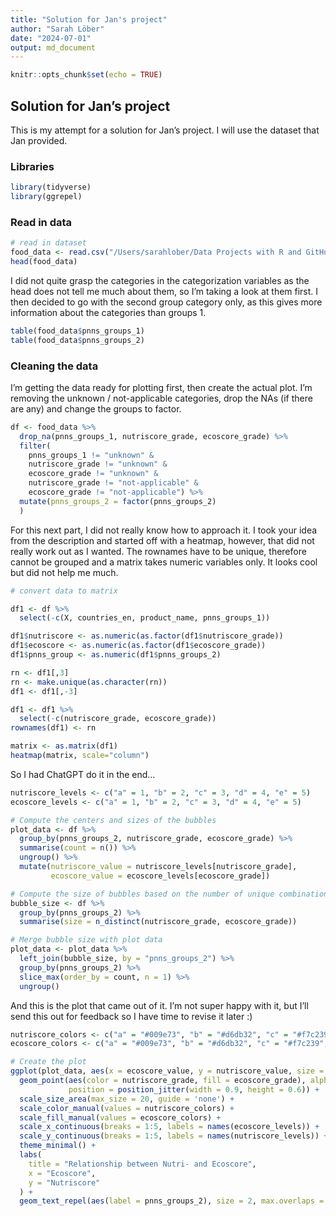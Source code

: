 ```yaml
---
title: "Solution for Jan's project"
author: "Sarah Löber"
date: "2024-07-01"
output: md_document
---
```


```r
knitr::opts_chunk$set(echo = TRUE)
```

## Solution for Jan's project

This is my attempt for a solution for Jan's project. I will use the dataset that Jan provided.

### Libraries
```r
library(tidyverse)
library(ggrepel)
```

### Read in data
```r
# read in dataset
food_data <- read.csv("/Users/sarahlober/Data Projects with R and GitHub/Projects/jan-thiele7/data_openfood.csv")
head(food_data)
```

I did not quite grasp the categories in the categorization variables as the head does not tell me much about them, so I'm taking a look at them first. I then decided to go with the second group category only, as this gives more information about the categories than groups 1. 

```r
table(food_data$pnns_groups_1)
table(food_data$pnns_groups_2)
```

### Cleaning the data

I'm getting the data ready for plotting first, then create the actual plot. I'm removing the unknown / not-applicable categories, drop the NAs (if there are any) and change the groups to factor. 

```r

df <- food_data %>%
  drop_na(pnns_groups_1, nutriscore_grade, ecoscore_grade) %>%
  filter(
    pnns_groups_1 != "unknown" & 
    nutriscore_grade != "unknown" & 
    ecoscore_grade != "unknown" & 
    nutriscore_grade != "not-applicable" & 
    ecoscore_grade != "not-applicable") %>%
  mutate(pnns_groups_2 = factor(pnns_groups_2)
  )
```

For this next part, I did not really know how to approach it. I took your idea from the description and started off with a heatmap, however, that did not really work out as I wanted. The rownames have to be unique, therefore cannot be grouped and a matrix takes numeric variables only. It looks cool but did not help me much. 

```r
# convert data to matrix 

df1 <- df %>%
  select(-c(X, countries_en, product_name, pnns_groups_1))

df1$nutriscore <- as.numeric(as.factor(df1$nutriscore_grade))
df1$ecoscore <- as.numeric(as.factor(df1$ecoscore_grade)) 
df1$pnns_group <- as.numeric(df1$pnns_groups_2) 

rn <- df1[,3]
rn <- make.unique(as.character(rn))
df1 <- df1[,-3]

df1 <- df1 %>%
  select(-c(nutriscore_grade, ecoscore_grade))
rownames(df1) <- rn

matrix <- as.matrix(df1)
heatmap(matrix, scale="column")
```
So I had ChatGPT do it in the end...
```r
nutriscore_levels <- c("a" = 1, "b" = 2, "c" = 3, "d" = 4, "e" = 5)
ecoscore_levels <- c("a" = 1, "b" = 2, "c" = 3, "d" = 4, "e" = 5)

# Compute the centers and sizes of the bubbles
plot_data <- df %>%
  group_by(pnns_groups_2, nutriscore_grade, ecoscore_grade) %>%
  summarise(count = n()) %>%
  ungroup() %>%
  mutate(nutriscore_value = nutriscore_levels[nutriscore_grade],
         ecoscore_value = ecoscore_levels[ecoscore_grade])

# Compute the size of bubbles based on the number of unique combinations within each group
bubble_size <- df %>%
  group_by(pnns_groups_2) %>%
  summarise(size = n_distinct(nutriscore_grade, ecoscore_grade))

# Merge bubble size with plot data
plot_data <- plot_data %>%
  left_join(bubble_size, by = "pnns_groups_2") %>%
  group_by(pnns_groups_2) %>%
  slice_max(order_by = count, n = 1) %>%
  ungroup()
```

And this is the plot that came out of it. I'm not super happy with it, but I'll send this out for feedback so I have time to revise it later :) 
```r
nutriscore_colors <- c("a" = "#009e73", "b" = "#d6db32", "c" = "#f7c239", "d" = "#e06666", "e" = "#e21a1a")
ecoscore_colors <- c("a" = "#009e73", "b" = "#d6db32", "c" = "#f7c239", "d" = "#e06666", "e" = "#e21a1a")

# Create the plot
ggplot(plot_data, aes(x = ecoscore_value, y = nutriscore_value, size = size)) +
  geom_point(aes(color = nutriscore_grade, fill = ecoscore_grade), alpha = 0.6, shape = 21, 
             position = position_jitter(width = 0.9, height = 0.6)) +
  scale_size_area(max_size = 20, guide = 'none') +
  scale_color_manual(values = nutriscore_colors) +
  scale_fill_manual(values = ecoscore_colors) +
  scale_x_continuous(breaks = 1:5, labels = names(ecoscore_levels)) +
  scale_y_continuous(breaks = 1:5, labels = names(nutriscore_levels)) +
  theme_minimal() +
  labs(
    title = "Relationship between Nutri- and Ecoscore",
    x = "Ecoscore",
    y = "Nutriscore"
  ) +
  geom_text_repel(aes(label = pnns_groups_2), size = 2, max.overlaps = Inf, box.padding = 0.2, point.padding = 0.2, force = 1, segment.size = 0.2)

```
